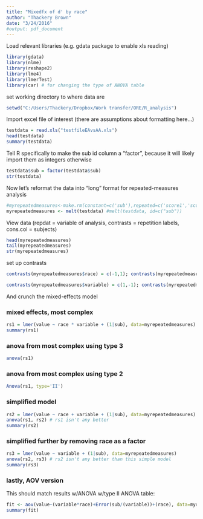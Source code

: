 ```yaml
---
title: "Mixedfx of d' by race"
author: "Thackery Brown"
date: "3/24/2016"
#output: pdf_document
---
```


Load relevant libraries (e.g. gdata package to enable xls reading)
```r
library(gdata)
library(nlme)
library(reshape2)
library(lme4)
library(lmerTest)
library(car) # for changing the type of ANOVA table
```

set working directory to where data are
```r
setwd("C:/Users/Thackery/Dropbox/Work transfer/ORE/R_analysis")

```


Import excel file of interest (there are assumptions about formatting here...)
```r
testdata = read.xls("testfileEAvsAA.xls")
head(testdata)
summary(testdata)
```

Tell R specifically to make the sub id column a "factor", because it will likely import them as integers otherwise
```r
testdata$sub = factor(testdata$sub)
str(testdata)
```
Now let's reformat the data into "long" format for repeated-measures analysis
```r
#myrepeatedmeasures<-make.rm(constant=c('sub'),repeated=c('score1','score2'),data=testdata)
myrepeatedmeasures <- melt(testdata) #melt(testdata, id=c("sub")) 
```

View data (repdat = variable of analysis, contrasts = repetition labels, cons.col = subjects)
```r
head(myrepeatedmeasures)
tail(myrepeatedmeasures)
str(myrepeatedmeasures)
```
set up contrasts

```r
contrasts(myrepeatedmeasures$race) = c(-1,1); contrasts(myrepeatedmeasures$race)

contrasts(myrepeatedmeasures$variable) = c(1,-1); contrasts(myrepeatedmeasures$variable)

```

And crunch the mixed-effects model

### mixed effects, most complex
```r
rs1 = lmer(value ~ race * variable + (1|sub), data=myrepeatedmeasures)
summary(rs1)

```

### anova from most complex using type 3 
```r
anova(rs1)

```

### anova from most complex using type 2

```r
Anova(rs1, type='II')

```

### simplified model 


```r
rs2 = lmer(value ~ race + variable + (1|sub), data=myrepeatedmeasures)
anova(rs1, rs2) # rs1 isn't any better
summary(rs2)
```

### simplified further by removing race as a factor

```r
rs3 = lmer(value ~ variable + (1|sub), data=myrepeatedmeasures)
anova(rs2, rs3) # rs2 isn't any better than this simple model
summary(rs3)
```


### lastly, AOV version
This should match results w/ANOVA w/type II ANOVA table:
```r
fit <- aov(value~(variable*race)+Error(sub/(variable))+(race), data=myrepeatedmeasures)
summary(fit)

```



